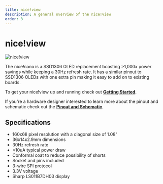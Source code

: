 ```yaml
---
title: nice!view
description: A general overview of the nice!view
order: 3
---
```


# nice!view

![nice!view](../_images/niceview.jpg)

The nice!nano is a SSD1306 OLED replacement boasting >1,000x power savings while keeping a 30Hz refresh rate. It has a similar pinout to SSD1306 OLEDs with one extra pin making it easy to add on to existing boards. 

To get your nice!view up and running check out [**Getting Started**](/docs/nice-view/getting-started).

If you're a hardware designer interested to learn more about the pinout and schematic check out the [**Pinout and Schematic**](/docs/nice-view/pinout-schematic).

## Specifications

- 160x68 pixel resolution with a diagonal size of 1.08"
- 36x14x2.9mm dimensions
- 30Hz refresh rate
- <10uA typical power draw
- Conformal coat to reduce possibility of shorts
- Socket and pins included
- 3-wire SPI protocol
- 3.3V voltage
- Sharp LS011B7DH03 display

